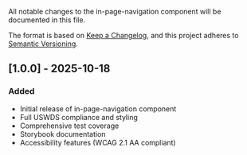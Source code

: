 
<Meta title="Components/In Page Navigation/Changelog" />

All notable changes to the in-page-navigation component will be documented in this file.

The format is based on [Keep a Changelog](https://keepachangelog.com/en/1.0.0/),
and this project adheres to [Semantic Versioning](https://semver.org/spec/v2.0.0.html).

## [1.0.0] - 2025-10-18

### Added

- Initial release of in-page-navigation component
- Full USWDS compliance and styling
- Comprehensive test coverage
- Storybook documentation
- Accessibility features (WCAG 2.1 AA compliant)

